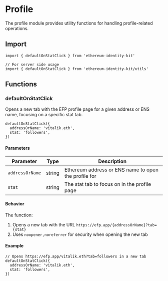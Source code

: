 
# Profile

The profile module provides utility functions for handling profile-related operations.

## Import

```tsx
import { defaultOnStatClick } from 'ethereum-identity-kit'

// For server side usage
import { defaultOnStatClick } from 'ethereum-identity-kit/utils'
```

## Functions

### defaultOnStatClick

Opens a new tab with the EFP profile page for a given address or ENS name, focusing on a specific stat tab.

```tsx
defaultOnStatClick({
  addressOrName: 'vitalik.eth',
  stat: 'followers',
})
```

#### Parameters

| Parameter       | Type   | Description                                          |
| --------------- | ------ | ---------------------------------------------------- |
| `addressOrName` | string | Ethereum address or ENS name to open the profile for |
| `stat`          | string | The stat tab to focus on in the profile page         |

#### Behavior

The function:

1. Opens a new tab with the URL `https://efp.app/{addressOrName}?tab={stat}`
2. Uses `noopener,noreferrer` for security when opening the new tab

#### Example

```tsx
// Opens https://efp.app/vitalik.eth?tab=followers in a new tab
defaultOnStatClick({
  addressOrName: 'vitalik.eth',
  stat: 'followers',
})
```
